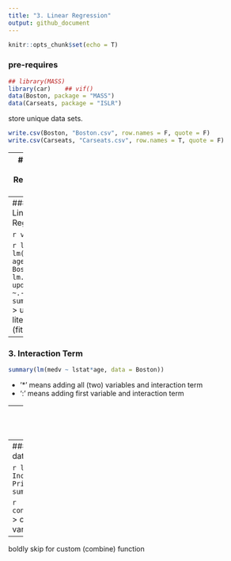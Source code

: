 ```yaml
---
title: "3. Linear Regression"
output: github_document
---
```


```r
knitr::opts_chunk$set(echo = T)
```

### pre-requires
```r
## library(MASS)
library(car)    ## vif()
data(Boston, package = "MASS")
data(Carseats, package = "ISLR")
```

store unique data sets.
```r
write.csv(Boston, "Boston.csv", row.names = F, quote = F)
write.csv(Carseats, "Carseats.csv", row.names = T, quote = F)
```
---
### 1. Simple Linear Regression
data checking 
```r
## fix(Boston)
names(Boston)
```
> fix( ): whole check for data set

```r
lm.fit = lm(medv ~ lstat, data = Boston)
## attach(Boston);	lm.fit = lm(medv ~ lstat)
summary(lm.fit);	summary(lm.fit)$r.sq;	summary(lm.fit)$sigma
## names(lm.fit);	coef(lm.fit);
```
confint(lm.fit): coefficient 2.5, 97.5 percentile value

```r
predict(lm.fit, data.frame(lstat = c(5,10,15)), interval = "confidence")
predict(lm.fit, data.frame(lstat = c(5,10,15)), interval = "prediction")
```

```r
plot(Boston$lstat, Boston$medv)
abline(lm.fit)
## abline(lm.fit, lwd = 3);         abline(lm.fit, lwd = 3, col = "red")
## plot(lstat, medv, col = "red");  plot(lstat, medv, pch = 20)
## plot(lstat, medv, pch = "+");	plot(1:20, 1:20, pch = 1:20)
```

```r
par(mfrow = c(2,2))
plot(lm.fit)
```

```r
par(mfrow = c(1,3))
plot(predict(lm.fit), residuals(lm.fit))
plot(predict(lm.fit), rstudent(lm.fit))
## external studentization residuals
plot(hatvalues(lm.fit))
```

```r
which.max(hatvalues(lm.fit))
```
> which.max( ): return maximum data


---
### 2. Multiple Linear Regression
```r
lm.fit = lm(medv ~ lstat + age, data = Boston)
summary(lm.fit)
## lm.fit = lm(medv ~, data = Boston)
## summary(lm.fit)
```

```r
vif(lm.fit)
```

```r
lm.fit1 = lm(medv ~. - age, data = Boston)
## lm.fit1 = update(lm.fit, ~.-age)
summary(lm.fit1)
```
> update( ): literally update (fit) function

---
### 3. Interaction Term
```r
summary(lm(medv ~ lstat*age, data = Boston))
```
- '*' means adding all (two) variables and interaction term
- ':' means adding first variable and interaction term

---
### 4. Non-linear Transormations of the Predictors
```r
lm.fit2 = lm(medv ~ lstat + I(lstat^2), data = Boston)
summary(lm.fit2)
```
represent two-square term through '^', 'I( )'

```r
par(mfrow = c(2,2))
plot(lm.fit2)
```

##### compare with normal and quadratic
```r
lm.fit = lm(medv ~ lstat, data = Boston)
anova(lm.fit, lm.fit2)
```

##### 5-degree poly
```r
lm.fit5 = lm(medv ~ poly(lstat, 5), data = Boston)
summary(lm.fit5)
```

##### log
```r
summary(lm(medv ~ log(rm), data = Boston))
```

---
### 5. Qualitative Predictors
data checking 
```r
## fix(Carseats)
names(Carseats)
```

```r
lm.fit = lm(Sales ~. + Income:Advertising + Price:Age, data = Carseats)
summary(lm.fit)
```

```r
contrasts(Carseats$ShelveLoc)
```
> contrasts( ): making dummy variables

---
boldly skip for custom (combine) function
